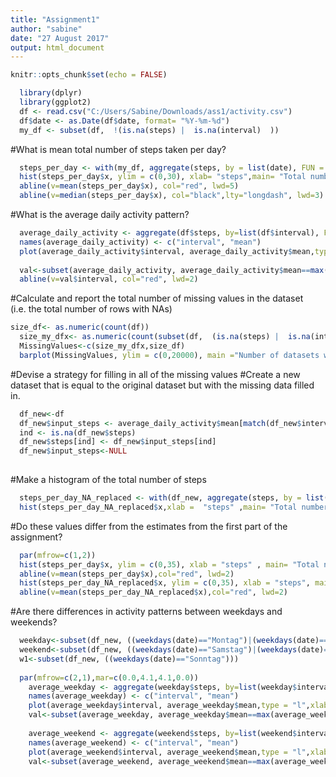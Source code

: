 ```yaml
---
title: "Assignment1"
author: "sabine"
date: "27 August 2017"
output: html_document
---
```


```r
knitr::opts_chunk$set(echo = FALSE)
```

 

```r
  library(dplyr)
  library(ggplot2)
  df <- read.csv("C:/Users/Sabine/Downloads/ass1/activity.csv")
  df$date <- as.Date(df$date, format= "%Y-%m-%d")
  my_df <- subset(df,  !(is.na(steps) |  is.na(interval)  ))
```



#What is mean total number of steps taken per day?
```r
  steps_per_day <- with(my_df, aggregate(steps, by = list(date), FUN = sum, na.rm = TRUE))
  hist(steps_per_day$x, ylim = c(0,30), xlab= "steps",main= "Total number of steps taken per day")
  abline(v=mean(steps_per_day$x), col="red", lwd=5)
  abline(v=median(steps_per_day$x), col="black",lty="longdash", lwd=3)
```



#What is the average daily activity pattern?
```r
  average_daily_activity <- aggregate(df$steps, by=list(df$interval), FUN=mean, na.rm=TRUE)
  names(average_daily_activity) <- c("interval", "mean")
  plot(average_daily_activity$interval, average_daily_activity$mean,type = "l",xlab="Interval", ylab="Average number of steps", main="Average number of steps per intervals")
 
  val<-subset(average_daily_activity, average_daily_activity$mean==max(average_daily_activity$mean))
  abline(v=val$interval, col="red", lwd=2)
```



#Calculate and report the total number of missing values in the dataset (i.e. the total number of rows with NAs)
```r
size_df<- as.numeric(count(df))
  size_my_dfx<- as.numeric(count(subset(df,  (is.na(steps) |  is.na(interval)  ))))
  MissingValues<-c(size_my_dfx,size_df)
  barplot(MissingValues, ylim = c(0,20000), main ="Number of datasets with missing values  /  Number of complete datasets")
```



#Devise a strategy for filling in all of the missing values 
#Create a new dataset that is equal to the original dataset but with the missing data filled in.
```r
  df_new<-df
  df_new$input_steps <- average_daily_activity$mean[match(df_new$interval, average_daily_activity$interval)]
  ind <- is.na(df_new$steps)
  df_new$steps[ind] <- df_new$input_steps[ind] 
  df_new$input_steps<-NULL
  
```



#Make a histogram of the total number of steps
```r
  steps_per_day_NA_replaced <- with(df_new, aggregate(steps, by = list(date), FUN = sum, na.rm = TRUE))
  hist(steps_per_day_NA_replaced$x,xlab =  "steps" ,main= "Total number of steps  ( NA replaced )")
```
  


#Do these values differ from the estimates from the first part of the assignment?
```r
  par(mfrow=c(1,2))
  hist(steps_per_day$x, ylim = c(0,35), xlab = "steps" , main= "Total nr. of steps ")
  abline(v=mean(steps_per_day$x),col="red", lwd=2)
  hist(steps_per_day_NA_replaced$x, ylim = c(0,35), xlab = "steps", main= "Total nr. of steps(NA replaced)")
  abline(v=mean(steps_per_day_NA_replaced$x),col="red", lwd=2)
```  



#Are there differences in activity patterns between weekdays and weekends?
```r
  weekday<-subset(df_new, ((weekdays(date)=="Montag")|(weekdays(date)=="Dienstag")|(weekdays(date)=="Mittwoch")|(weekdays(date)=="Donnerstag")|(weekdays(date)=="Freitag")))
  weekend<-subset(df_new, ((weekdays(date)=="Samstag")|(weekdays(date)=="Sonntag")))
  w1<-subset(df_new, ((weekdays(date)=="Sonntag")))
  
  par(mfrow=c(2,1),mar=c(0.0,4.1,4.1,0.0))
    average_weekday <- aggregate(weekday$steps, by=list(weekday$interval), FUN=mean, na.rm=TRUE)
    names(average_weekday) <- c("interval", "mean")
    plot(average_weekday$interval, average_weekday$mean,type = "l",xlab="", ylab= " Weekday", main="Average number of steps")
    val<-subset(average_weekday, average_weekday$mean==max(average_weekday$mean))
 
    average_weekend <- aggregate(weekend$steps, by=list(weekend$interval), FUN=mean, na.rm=TRUE)
    names(average_weekend) <- c("interval", "mean")
    plot(average_weekend$interval, average_weekend$mean,type = "l",xlab="Interval", ylab="Weekend", main="")
    val<-subset(average_weekend, average_weekend$mean==max(average_weekend$mean))
```  
